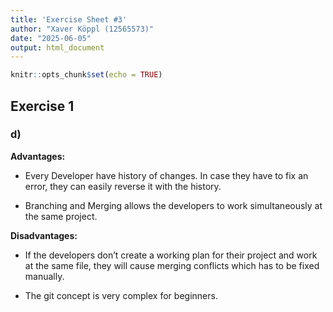 ```yaml
---
title: 'Exercise Sheet #3'
author: "Xaver Köppl (12565573)"
date: "2025-06-05"
output: html_document
---
```


```r
knitr::opts_chunk$set(echo = TRUE)
```

## Exercise 1

### d)

**Advantages:**

-   Every Developer have history of changes. In case they have to fix an error, they can easily reverse it with the history.

-   Branching and Merging allows the developers to work simultaneously at the same project.

**Disadvantages:**

-   If the developers don't create a working plan for their project and work at the same file, they will cause merging conflicts which has to be fixed manually.

-   The git concept is very complex for beginners.
